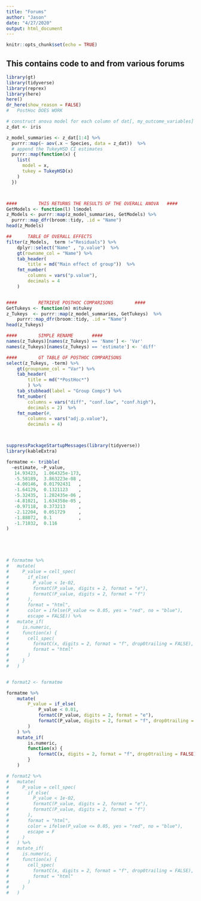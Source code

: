 ```yaml
---
title: "Forums"
author: "Jason"
date: "4/27/2020"
output: html_document
---
```


```r
knitr::opts_chunk$set(echo = TRUE)
```


## This contains code to and from various forums
```r
library(gt)
library(tidyverse)
library(reprex)
library(here)
here()
dr_here(show_reason = FALSE)
#	PostHoc DOES WORK

# construct anova model for each column of dat[, my_outcome_variables]
z_dat <- iris

z_model_summaries <- z_dat[1:4] %>%
  purrr::map(~ aov(.x ~ Species, data = z_dat))  %>%
  # append the TukeyHSD CI estimates
  purrr::map(function(x) {
    list(
      model = x,
      tukey = TukeyHSD(x)
    )
  })




```



```r
####		THIS RETURNS THE RESULTS OF THE OVERALL ANOVA	####
GetModels <- function(l) l$model
z_Models <- purrr::map(z_model_summaries, GetModels) %>% 
  purrr::map_dfr(broom::tidy, .id = "Name")
head(z_Models)

##		TABLE OF OVERALL EFFECTS
filter(z_Models,  term !="Residuals") %>%
	dplyr::select("Name" , "p.value")  %>%
	gt(rowname_col = "Name") %>%
	tab_header(
		title = md("Main effect of group"))  %>% 
	fmt_number(
		columns = vars("p.value"),
		decimals = 4
	)


####		RETRIEVE POSTHOC COMPARISONS		####
GetTukeys <- function(m) m$tukey
z_Tukeys  <- purrr::map(z_model_summaries, GetTukeys)  %>% 
	purrr::map_dfr(broom::tidy, .id = "Name")
head(z_Tukeys)

####		SIMPLE RENAME		####
names(z_Tukeys)[names(z_Tukeys) == 'Name'] <- 'Var'
names(z_Tukeys)[names(z_Tukeys) == 'estimate'] <- 'diff'

####		GT TABLE OF POSTHOC COMPARISONS
select(z_Tukeys, -term) %>% 
	gt(groupname_col = "Var") %>% 
	tab_header(
		title = md("*PostHoc*")
		) %>% 
	tab_stubhead(label = "Group Comps") %>% 
	fmt_number(
		columns = vars("diff", "conf.low", "conf.high"),
		decimals = 2)  %>% 
	fmt_number(#,
		columns = vars("adj.p.value"),
		decimals = 4)




```


```r
suppressPackageStartupMessages(library(tidyverse))
library(kableExtra)

formatme <- tribble(
  ~estimate, ~P_value, 
   14.93423,  1.064325e-173, 
   -5.58189,  3.863223e-08 , 
   -4.00146,  0.01792431   , 
   -1.64129,  0.1321123    , 
   -5.32435,  1.282435e-06 , 
   -4.81021,  1.634358e-05 , 
   -0.97118,  0.373213     , 
   -2.12204,  0.051729     , 
   -1.88072,  0.1          , 
   -1.71032,  0.116
)





# formatme %>% 
#   mutate(
#     P_value = cell_spec(
#       if_else(
#         P_value < 1e-02, 
#         formatC(P_value, digits = 2, format = "e"),
#         formatC(P_value, digits = 2, format = "f")
#       ),
#       format = "html",
#       color = ifelse(P_value <= 0.05, yes = "red", no = "blue"),
#       escape = FALSE)) %>%
#   mutate_if(
#     is.numeric, 
#     function(x) {
#       cell_spec(
#         formatC(x, digits = 2, format = "f", drop0trailing = FALSE),
#         format = "html"
#       )
#     }
#   )


# format2 <- formatme 

formatme %>%
	mutate(
		P_value = if_else(
			P_value < 0.01,
			formatC(P_value, digits = 2, format = "e"),
			formatC(P_value, digits = 2, format = "f", drop0trailing = FALSE)
		)
	) %>%
	mutate_if(
		is.numeric,
		function(x) {
			formatC(x, digits = 2, format = "f", drop0trailing = FALSE)
		}
	)

```


```r


# format2 %>% 
#   mutate(
#     P_value = cell_spec(
#       if_else(
#         P_value < 1e-02, 
#         formatC(P_value, digits = 2, format = "e"),
#         formatC(P_value, digits = 2, format = "f")
#       ),
#       format = "html",
#       color = ifelse(P_value <= 0.05, yes = "red", no = "blue"),
#       escape = F
#     )
#   ) %>%
#   mutate_if(
#     is.numeric, 
#     function(x) {
#       cell_spec(
#         formatC(x, digits = 2, format = "f", drop0trailing = FALSE),
#         format = "html"
#       )
#     }
#   )

```
